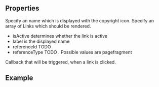
<Meta
  title="Footer"
  subtitle="Section at the end of the page"
/>

## Properties

<PropsTable>
  <PropsTableRow value="copyright" type="String" required>
    Specify an name which is displayed with the copyright icon.
  </PropsTableRow>
  <PropsTableRow value="links" type="Array" required>
    Specify an array of Links which should be rendered.
    <ul>
            <li>
                <span class="code">isActive</span> determines whether the link is active
            </li>
            <li>
                <span class="code">label</span> is the displayed name
            </li>
            <li>
                <span class="code">referenceId</span> TODO
            </li>
            <li>
                <span class="code">referenceType</span> TODO . Possible values are <span class="code">page</span><span class="code">fragment</span>
            </li>
        </ul>
  </PropsTableRow>
  <PropsTableRow value="handleClick" type="Function" required>
    Callback that will be triggered, when a link is clicked.
  </PropsTableRow>
</PropsTable>

## Example

<ExampleLoader example="Footer.tsx" />
